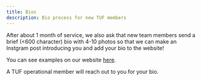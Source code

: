 ```yaml
---
title: Bios
description: Bio process for new TUF members
---
```



<Alert type="construction" />

After about 1 month of service, we also ask that new team members send a brief (<600 character) bio with 4-10 photos so that we can make an Instgram post introducing you and add your bio to the website!

You can see examples on our website [here](https://theunderdogfoundation.org/our-team).

A TUF operational member will reach out to you for your bio.
